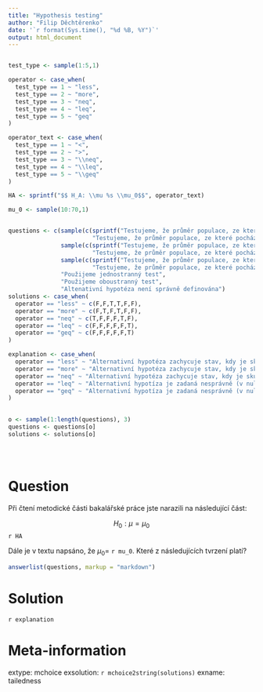 ```yaml
---
title: "Hypothesis testing"
author: "Filip Děchtěrenko"
date: '`r format(Sys.time(), "%d %B, %Y")`'
output: html_document
---
```


```r

```


```r

test_type <- sample(1:5,1)

operator <- case_when(
  test_type == 1 ~ "less",
  test_type == 2 ~ "more",
  test_type == 3 ~ "neq",
  test_type == 4 ~ "leq",
  test_type == 5 ~ "geq"
)

operator_text <- case_when(
  test_type == 1 ~ "<",
  test_type == 2 ~ ">",
  test_type == 3 ~ "\\neq",
  test_type == 4 ~ "\\leq",
  test_type == 5 ~ "\\geq"
)

HA <- sprintf("$$ H_A: \\mu %s \\mu_0$$", operator_text) 

mu_0 <- sample(10:70,1)


questions <- c(sample(c(sprintf("Testujeme, že průměr populace, ze které pochází vzorek, se liší od teoretické hodnoty %d",mu_0),
                        "Testujeme, že průměr populace, ze které pochází vzorek, se liší od teoretické hodnoty $\\mu_0$"),1),
               sample(c(sprintf("Testujeme, že průměr populace, ze které pochází vzorek, je větší než teoretická hodnota %d",mu_0),
                        "Testujeme, že průměr populace, ze které pochází vzorek, je větší než teoretická hodnota $\\mu_0$"),1),
               sample(c(sprintf("Testujeme, že průměr populace, ze které pochází vzorek, je menší než teoretická hodnota %d",mu_0),
                        "Testujeme, že průměr populace, ze které pochází vzorek, je menší než teoretická hodnota $\\mu_0$"),1),
               "Použijeme jednostranný test",
               "Použijeme oboustranný test",
               "Altenativní hypotéza není správně definována")
solutions <- case_when(
  operator == "less" ~ c(F,F,T,T,F,F),
  operator == "more" ~ c(F,T,F,T,F,F),
  operator == "neq" ~ c(T,F,F,F,T,F),
  operator == "leq" ~ c(F,F,F,F,F,T),
  operator == "geq" ~ c(F,F,F,F,F,T)
)

explanation <- case_when(
  operator == "less" ~ "Alternativní hypotéza zachycuje stav, kdy je skutečný průměr populace nižší než daná hodnota. Použijme tedy jednostranný test.",
  operator == "more" ~ "Alternativní hypotéza zachycuje stav, kdy je skutečný průměr populace vyšší než daná hodnota. Použijme tedy jednostranný test.",
  operator == "neq" ~ "Alternativní hypotéza zachycuje stav, kdy je skutečný průměr populace jiný než daná hodnota (nižší nebo vyšší). Použijme tedy oboustranný test.",
  operator == "leq" ~ "Alternativní hypotíza je zadaná nesprávně (v nulové i alternativní je znak =).",
  operator == "geq" ~ "Alternativní hypotíza je zadaná nesprávně (v nulové i alternativní je znak =)."
) 

  
o <- sample(1:length(questions), 3)
questions <- questions[o]
solutions <- solutions[o]





```



Question
========

Při čtení metodické části bakalářské práce jste narazili na následující část:

$$ H_0: \mu = \mu_0$$
`r HA`

Dále je v textu napsáno, že $\mu_0=$ `r mu_0`.
Které z následujících tvrzení platí?


```r
answerlist(questions, markup = "markdown")
```

Solution
========

`r explanation`

Meta-information
================
extype: mchoice
exsolution: `r mchoice2string(solutions)`
exname: tailedness
